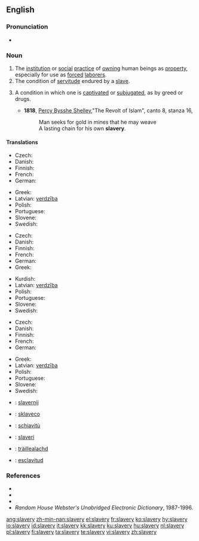 ==English==

===Pronunciation===
* {{audio|en-us-slavery.ogg|Audio (US)}}

===Noun===
{{en-noun|-}}

# The [[institution]] or [[social]] [[practice]] of [[own]]ing human beings as [[property]], especially for use as [[forced]] [[laborer]]s.
# The condition of [[servitude]] endured by a [[slave]].
# {{figurative}} A condition in which one is [[captivate]]d or [[subjugate]]d, as by greed or drugs.
#* '''1818''', [[w:Percy_Bysshe_Shelley|Percy Bysshe Shelley]],"The Revolt of Islam", canto 8, stanza 16,
#*: Man seeks for gold in mines that he may weave
#*: A lasting chain for his own '''slavery'''.

====Translations====
{{trans-top|institution or practice of owning human beings}}
* Czech: {{t-|cs|otrokářství|n}}
* Danish: {{t-|da|slaveri|n}}
* Finnish: {{t-|fi|orjuus}}
* French: {{t+|fr|esclavage|m}}
* German: {{t+|de|Sklaverei|f}}
{{trans-mid}}
* Greek: {{t+|el|δουλεία|f|tr=douleía|sc=Grek}}
* Latvian: [[verdzība]] {{f}}
* Polish: {{t+|pl|niewolnictwo|n}}
* Portuguese: {{t+|pt|escravidão|f}}
* Slovene: {{t+|sl|suženjstvo|n}}
* Swedish: {{t-|sv|slaveri|n}}
{{trans-bottom}}

{{trans-top|condition of servitude endured by a slave}}
* Czech: {{t-|cs|otroctví|n}}
* Danish: {{t-|da|slaveri|n}}
* Finnish: {{t-|fi|orjuus}}
* French: {{t+|fr|esclavage|m}}
* German: {{t+|de|Sklaverei|f}}
* Greek: {{t+|el|δουλεία|f|tr=douleía|sc=Grek}}
{{trans-mid}}
* Kurdish: {{KUchar|[[به‌نده‌گی]]}}
* Latvian: [[verdzība]] {{f}}
* Polish: {{t|pl|niewola|f}}
* Portuguese: {{t+|pt|escravidão|f}}
* Slovene: {{t+|sl|suženjstvo|n}}
* Swedish: {{t-|sv|slaveri|n}}
{{trans-bottom}}

{{trans-top|condition in which one is captivated or subjugated}}
* Czech: {{t-|cs|otroctví|n}}
* Danish: {{t-|da|slaveri|n}}
* Finnish: {{t-|fi|orjuus}}
* French: {{t+|fr|esclavage|m}}
* German: {{t+|de|Sklaverei|f}}
{{trans-mid}}
* Greek: {{t+|el|δουλεία|f|tr=douleía|sc=Grek}}
* Latvian: [[verdzība]] {{f}}
* Polish: {{t|pl|niewola|f}}
* Portuguese: {{t+|pt|escravidão|f}}
* Slovene: {{t+|sl|suženjstvo|n}}
* Swedish: {{t-|sv|slaveri|n}}
{{trans-bottom}}

{{checktrans-top}}
* {{ttbc|Dutch}}: [[slavernij]] {{f}}
* {{ttbc|Esperanto}}: [[sklaveco]]
* {{ttbc|Italian}}: [[schiavitù]] {{f}}
* {{ttbc|Norwegian}}: [[slaveri]]
{{trans-mid}}
* {{ttbc|Scottish Gaelic}}: [[tràillealachd]] {{f}}
* {{ttbc|Spanish}}: [[esclavitud]] {{f}}
{{trans-bottom}}

===References===
* {{R:Webster 1828}}
* {{R:Webster 1913|slavery}}
* {{R:Dictionary.com|slavery}}
* ''Random House Webster's Unabridged Electronic Dictionary'', 1987-1996.

[[ang:slavery]]
[[zh-min-nan:slavery]]
[[el:slavery]]
[[fr:slavery]]
[[ko:slavery]]
[[hy:slavery]]
[[io:slavery]]
[[id:slavery]]
[[it:slavery]]
[[kk:slavery]]
[[ku:slavery]]
[[hu:slavery]]
[[nl:slavery]]
[[pl:slavery]]
[[fi:slavery]]
[[ta:slavery]]
[[te:slavery]]
[[vi:slavery]]
[[zh:slavery]]